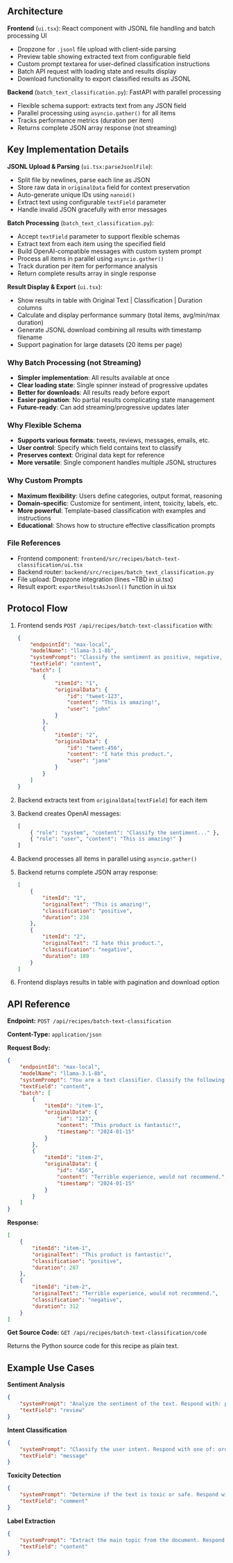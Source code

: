 ## Architecture

**Frontend** (`ui.tsx`): React component with JSONL file handling and batch processing UI

- Dropzone for `.jsonl` file upload with client-side parsing
- Preview table showing extracted text from configurable field
- Custom prompt textarea for user-defined classification instructions
- Batch API request with loading state and results display
- Download functionality to export classified results as JSONL

**Backend** (`batch_text_classification.py`): FastAPI with parallel processing

- Flexible schema support: extracts text from any JSON field
- Parallel processing using `asyncio.gather()` for all items
- Tracks performance metrics (duration per item)
- Returns complete JSON array response (not streaming)

## Key Implementation Details

**JSONL Upload & Parsing** (`ui.tsx:parseJsonlFile`):

- Split file by newlines, parse each line as JSON
- Store raw data in `originalData` field for context preservation
- Auto-generate unique IDs using `nanoid()`
- Extract text using configurable `textField` parameter
- Handle invalid JSON gracefully with error messages

**Batch Processing** (`batch_text_classification.py`):

- Accept `textField` parameter to support flexible schemas
- Extract text from each item using the specified field
- Build OpenAI-compatible messages with custom system prompt
- Process all items in parallel using `asyncio.gather()`
- Track duration per item for performance analysis
- Return complete results array in single response

**Result Display & Export** (`ui.tsx`):

- Show results in table with Original Text | Classification | Duration columns
- Calculate and display performance summary (total items, avg/min/max duration)
- Generate JSONL download combining all results with timestamp filename
- Support pagination for large datasets (20 items per page)

### Why Batch Processing (not Streaming)

- **Simpler implementation**: All results available at once
- **Clear loading state**: Single spinner instead of progressive updates
- **Better for downloads**: All results ready before export
- **Easier pagination**: No partial results complicating state management
- **Future-ready**: Can add streaming/progressive updates later

### Why Flexible Schema

- **Supports various formats**: tweets, reviews, messages, emails, etc.
- **User control**: Specify which field contains text to classify
- **Preserves context**: Original data kept for reference
- **More versatile**: Single component handles multiple JSONL structures

### Why Custom Prompts

- **Maximum flexibility**: Users define categories, output format, reasoning
- **Domain-specific**: Customize for sentiment, intent, toxicity, labels, etc.
- **More powerful**: Template-based classification with examples and instructions
- **Educational**: Shows how to structure effective classification prompts

### File References

- Frontend component: `frontend/src/recipes/batch-text-classification/ui.tsx`
- Backend router: `backend/src/recipes/batch_text_classification.py`
- File upload: Dropzone integration (lines ~TBD in ui.tsx)
- Result export: `exportResultsAsJsonl()` function in ui.tsx

## Protocol Flow

1. Frontend sends `POST /api/recipes/batch-text-classification` with:

    ```json
    {
        "endpointId": "max-local",
        "modelName": "llama-3.1-8b",
        "systemPrompt": "Classify the sentiment as positive, negative, or neutral. Respond with only one word.",
        "textField": "content",
        "batch": [
            {
                "itemId": "1",
                "originalData": {
                    "id": "tweet-123",
                    "content": "This is amazing!",
                    "user": "john"
                }
            },
            {
                "itemId": "2",
                "originalData": {
                    "id": "tweet-456",
                    "content": "I hate this product.",
                    "user": "jane"
                }
            }
        ]
    }
    ```

2. Backend extracts text from `originalData[textField]` for each item

3. Backend creates OpenAI messages:

    ```python
    [
        { "role": "system", "content": "Classify the sentiment..." },
        { "role": "user", "content": "This is amazing!" }
    ]
    ```

4. Backend processes all items in parallel using `asyncio.gather()`

5. Backend returns complete JSON array response:

    ```json
    [
        {
            "itemId": "1",
            "originalText": "This is amazing!",
            "classification": "positive",
            "duration": 234
        },
        {
            "itemId": "2",
            "originalText": "I hate this product.",
            "classification": "negative",
            "duration": 189
        }
    ]
    ```

6. Frontend displays results in table with pagination and download option

## API Reference

**Endpoint:** `POST /api/recipes/batch-text-classification`

**Content-Type:** `application/json`

**Request Body:**

```json
{
    "endpointId": "max-local",
    "modelName": "llama-3.1-8b",
    "systemPrompt": "You are a text classifier. Classify the following text into one of these categories: positive, negative, neutral. Respond with only the category name.",
    "textField": "content",
    "batch": [
        {
            "itemId": "item-1",
            "originalData": {
                "id": "123",
                "content": "This product is fantastic!",
                "timestamp": "2024-01-15"
            }
        },
        {
            "itemId": "item-2",
            "originalData": {
                "id": "456",
                "content": "Terrible experience, would not recommend.",
                "timestamp": "2024-01-15"
            }
        }
    ]
}
```

**Response:**

```json
[
    {
        "itemId": "item-1",
        "originalText": "This product is fantastic!",
        "classification": "positive",
        "duration": 287
    },
    {
        "itemId": "item-2",
        "originalText": "Terrible experience, would not recommend.",
        "classification": "negative",
        "duration": 312
    }
]
```

**Get Source Code:** `GET /api/recipes/batch-text-classification/code`

Returns the Python source code for this recipe as plain text.

## Example Use Cases

**Sentiment Analysis**

```json
{
    "systemPrompt": "Analyze the sentiment of the text. Respond with: positive, negative, or neutral.",
    "textField": "review"
}
```

**Intent Classification**

```json
{
    "systemPrompt": "Classify the user intent. Respond with one of: order, complaint, question, feedback.",
    "textField": "message"
}
```

**Toxicity Detection**

```json
{
    "systemPrompt": "Determine if the text is toxic or safe. Respond with: toxic or safe.",
    "textField": "comment"
}
```

**Label Extraction**

```json
{
    "systemPrompt": "Extract the main topic from the document. Respond with one topic label only.",
    "textField": "content"
}
```
